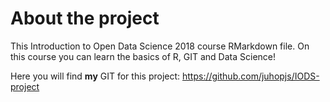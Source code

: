 
# About the project

This Introduction to Open Data Science 2018 course RMarkdown file. On this course you can learn the basics of R, GIT and Data Science!

Here you will find **my** GIT for this project:
<https://github.com/juhopjs/IODS-project>
